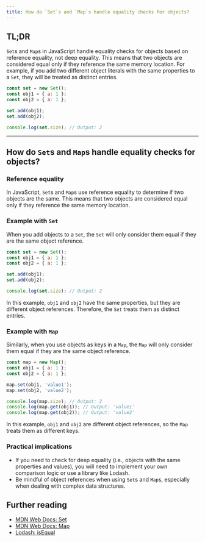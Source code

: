 ```yaml
---
title: How do `Set`s and `Map`s handle equality checks for objects?
---
```


## TL;DR

`Set`s and `Map`s in JavaScript handle equality checks for objects based on reference equality, not deep equality. This means that two objects are considered equal only if they reference the same memory location. For example, if you add two different object literals with the same properties to a `Set`, they will be treated as distinct entries.

```javascript
const set = new Set();
const obj1 = { a: 1 };
const obj2 = { a: 1 };

set.add(obj1);
set.add(obj2);

console.log(set.size); // Output: 2
```

---

## How do `Set`s and `Map`s handle equality checks for objects?

### Reference equality

In JavaScript, `Set`s and `Map`s use reference equality to determine if two objects are the same. This means that two objects are considered equal only if they reference the same memory location.

### Example with `Set`

When you add objects to a `Set`, the `Set` will only consider them equal if they are the same object reference.

```javascript
const set = new Set();
const obj1 = { a: 1 };
const obj2 = { a: 1 };

set.add(obj1);
set.add(obj2);

console.log(set.size); // Output: 2
```

In this example, `obj1` and `obj2` have the same properties, but they are different object references. Therefore, the `Set` treats them as distinct entries.

### Example with `Map`

Similarly, when you use objects as keys in a `Map`, the `Map` will only consider them equal if they are the same object reference.

```javascript
const map = new Map();
const obj1 = { a: 1 };
const obj2 = { a: 1 };

map.set(obj1, 'value1');
map.set(obj2, 'value2');

console.log(map.size); // Output: 2
console.log(map.get(obj1)); // Output: 'value1'
console.log(map.get(obj2)); // Output: 'value2'
```

In this example, `obj1` and `obj2` are different object references, so the `Map` treats them as different keys.

### Practical implications

- If you need to check for deep equality (i.e., objects with the same properties and values), you will need to implement your own comparison logic or use a library like Lodash.
- Be mindful of object references when using `Set`s and `Map`s, especially when dealing with complex data structures.

## Further reading

- [MDN Web Docs: Set](https://developer.mozilla.org/en-US/docs/Web/JavaScript/Reference/Global_Objects/Set)
- [MDN Web Docs: Map](https://developer.mozilla.org/en-US/docs/Web/JavaScript/Reference/Global_Objects/Map)
- [Lodash: isEqual](https://lodash.com/docs/4.17.15#isEqual)

